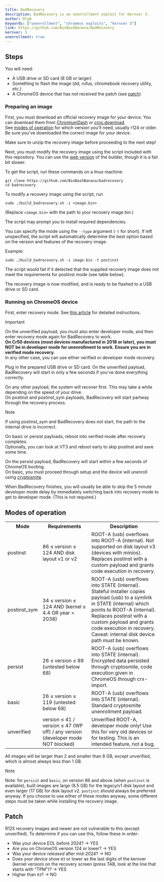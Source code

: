 ```yaml
---
title: BadRecovery
description: BadRecovery is an unenrollment exploit for Kernver 3.
author: OlyB
keywords: ["unenrollment", "chromeos exploits", "kernver 3"]
link: https://github.com/BinBashBanana/BadRecovery
kernver: 3
unenrollment: true
---
```



<PageHeader title={frontmatter.title} description={frontmatter.description} author={frontmatter.author} link={frontmatter.link} kernver={frontmatter.kernver} nolower={frontmatter.nolower}/>

## Steps

You will need:
- A USB drive or SD card (8 GB or larger)
- Something to flash the image (dd, rufus, chromebook recovery utility, etc.)
- A ChromeOS device that has not received the patch (see [patch](#patch))

### Preparing an image

First, you must download an official recovery image for your device.
You can download them from [ChromiumDash](https://chromiumdash.appspot.com/serving-builds?deviceCategory=Chrome%20OS) or [cros.download](https://cros.download/recovery).  
See [modes of operation](#modes-of-operation) for which version you'll need, usually r124 or older.
Be sure you've downloaded the correct image for your device.

Make sure to unzip the recovery image before proceeding to the next step!

Next, you must modify the recovery image using the script included with this repository.
You can use the [web version](https://binbashbanana.github.io/badrecovery/builder.html) of the builder, though it is a fair bit slower.

To get the script, run these commands on a linux machine:
```
git clone https://github.com/BinBashBanana/badrecovery
cd badrecovery
```

To modify a recovery image using the script, run
```
sudo ./build_badrecovery.sh -i <image.bin>
```
(Replace `<image.bin>` with the path to your recovery image bin.)

The script may prompt you to install required dependencies.

You can specify the mode using the `--type` argument (`-t` for short).
If left unspecified, the script will automatically determine the best option based on the version and features of the recovery image.

Example:
```
sudo ./build_badrecovery.sh -i image.bin -t postinst
```
The script would fail if it detected that the supplied recovery image does not meet the requirements for postinst mode (see table below).

The recovery image is now modified, and is ready to be flashed to a USB drive or SD card.

### Running on ChromeOS device

First, enter recovery mode. See [this article](https://support.google.com/chromebook/answer/1080595#enter) for detailed instructions.

> [!IMPORTANT]  
> On the unverified payload, you must also enter developer mode, and then enter recovery mode again for BadRecovery to work.  
> **On Cr50 devices (most devices manufactured in 2018 or later), you must NOT be in developer mode for unenrollment to work. Ensure you are in verified mode recovery.**  
> In any other case, you can use either verified or developer mode recovery.

Plug in the prepared USB drive or SD card. On the unverified payload, BadRecovery will start in only a few seconds if you've done everything correctly.

On any other payload, the system will recover first. This may take a while depending on the speed of your drive.  
On postinst and postinst_sym payloads, BadRecovery will start partway through the recovery process.

> [!NOTE]  
> If using postinst_sym and BadRecovery does not start, the path to the internal drive is incorrect.

On basic or persist payloads, reboot into verified mode after recovery completes.  
Optionally, you can look at VT3 and reboot early to skip postinst and save some time.

On the persist payload, BadRecovery will start within a few seconds of ChromeOS booting.  
On basic, you must proceed through setup and the device will unenroll using [cryptosmite](https://github.com/FWSmasher/CryptoSmite).

When BadRecovery finishes, you will usually be able to skip the 5 minute developer mode delay by immediately switching back into recovery mode to get to developer mode.
(This is not required.)

## Modes of operation

<table>
<tr>
    <th>Mode</th>
    <th>Requirements</th>
    <th>Description</th>
</tr>
<tr>
	<td>postinst</td>
	<td>86 &le; version &le; 124 AND disk layout v1 or v2</td>
	<td>
	ROOT-A (usb) overflows into ROOT-A (internal). Not supported on disk layout v3 (devices with minios).
	Replaces postinst with a custom payload and grants code execution in recovery.
	</td>
</tr>
<tr>
	<td>postinst_sym</td>
	<td>34 &le; version &le; 124 AND (kernel &ge; 4.4 OR year &lt; 2038)</td>
	<td>
	ROOT-A (usb) overflows into STATE (internal).
	Stateful installer copies payload (usb) to a symlink in STATE (internal) which points to ROOT-A (internal).
	Replaces postinst with a custom payload and grants code execution in recovery.
	<br/>
	Caveat: internal disk device path must be known.
	</td>
</tr>
<tr>
	<td>persist</td>
	<td>26 &le; version &le; 89 (untested below 68)</td>
	<td>
	ROOT-A (usb) overflows into STATE (internal).
	Encrypted data persisted through cryptosmite, code execution given in ChromeOS through crx-import.
	</td>
</tr>
<tr>
	<td>basic</td>
	<td>26 &le; version &le; 119 (untested below 68)</td>
	<td>
	ROOT-A (usb) overflows into STATE (internal).
	Standard cryptosmite unenrollment payload.
	</td>
</tr>
<tr>
	<td>unverified</td>
	<td>version &le; 41 / version &le; 47 (WP off) / any version (developer mode NOT blocked)</td>
	<td>
	Unverified ROOT-A, developer mode only!
	Use this for very old devices or for testing.
	This is an intended feature, not a bug.
	</td>
</tr>
</table>

All images will be larger than 2 and smaller than 8 GB, except unverified, which is almost always less than 1 GB.

> [!NOTE]  
> Note: for `persist` and `basic`, on version 86 and above (when `postinst` is available), built images are large (8.5 GB)
> for the legacy/v1 disk layout and even larger (17 GB) for disk layout v2. `postinst` should always be preferred anyway.
> If you choose to use either of these modes anyway, some different steps must be taken while installing the recovery image.

## Patch

R125 recovery images and newer are not vulnerable to this (except unverified).
To determine if you can use this, follow these in order:
- Was your device EOL before 2024? → YES
- Are you on ChromeOS version 124 or lower? → YES
- Was your device *released* after mid-2024? → NO
- Does your device show `03` or lower as the last digits of the kernver (kernel version) on the recovery screen (press TAB, look at the line that starts with "TPM")? → YES
- Higher than `03`? → NO
